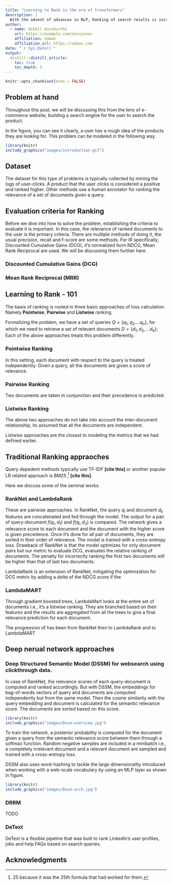```yaml
---
title: "Learning to Rank in the era of transformers"
description: |
  With the advent of advances in NLP, Ranking of search results is increasingly a NLP problem. This post will give an insight into basics as well as the most recent advances.
author:
  - name: Nikhil Kasukurthi
    url: https://example.com/norajones
    affiliation: Udaan
    affiliation_url: https://udaan.com
date: "`r Sys.Date()`"
output: 
  distill::distill_article:
    toc: true
    toc_depth: 3
---
```


```r
knitr::opts_chunk$set(echo = FALSE)
```

## Problem at hand
Throughout this post, we will be discussing this from the lens of e-commerce website, building a search engine for the user to search the product. 

In the figure, you can see it clearly, a user has a rough idea of the products they are looking for.
This problem can be modeled in the following way.

```r
library(knitr)
include_graphics("images/introduction.gif")
```

<!--The crude problem can be more formally portrayed in two stages. Retrival and Ranking. 
First, we will be retrieving relevant documents, these can be products (descriptions) , or in case of web-search these are websites.
After which, these have to be ranked relevant to the each other and the query. 
-->

## Dataset
The dataset for this type of problems is typically collected by mining the logs of user-clicks.
A product that the user clicks is considered a positive and ranked higher. Other methods use a human annotator for ranking the relevance of a set of documents given a query.

## Evaluation criteria for Ranking
Before we dive into how to solve the problem, establishing the criteria to evaluate it is important. 
In this case, the relevance of ranked documents to the user is the primary criteria.
There are multiple methods of doing it, the usual precision, recall and f-score are some methods. 
For IR specifically, Discounted Cumulative Gains (DCG), it's normalized form NDCG, Mean Rank Reciprocal are used. 
We will be discussing them further here. 

### Discounted Cumulative Gains (DCG)


### Mean Rank Reciprocal (MRR)


## Learning to Rank - 101
The basis of ranking is rooted in three basic approaches of loss calculation.
Namely __Pointwise__, __Pairwise__ and __Listwise__ ranking.

Formalizing the problem, we have a set of queries $Q=\{q_1,q_2....q_n\}$, for which we need to retrieve a set of relevant documents $D=\{d_1, d_2,...d_k\}$; Each of the above approaches treats this problem differently. 

### Pointwise Ranking
In this setting, each document with respect to the query is treated independently. 
Given a query, all the documents are given a score of relevance. 

### Pairwise Ranking
Two documents are taken in conjunction and their precedence is predicted. 

### Listwise Ranking
The above two approaches do not take into account the inter-document relationship, its assumed that all the documents are independent. 

Listwise approaches are the closest to modeling the metrics that we had defined earlier.

## Traditional Ranking appraoches

Query depedent methods typically use TF-IDF __[cite this]__ or another popular LR related approach is BM25 ^[25 because it was the 25th formula that had worked for them.] __[cite this]__.

Here we discuss some of the seminal works.

### RankNet and LambdaRank
These are pairwise approaches. 
In RankNet, the query $q_i$ and document $d_k$ features are concatenated and fed through the model. 
The output for a pair of query-document $f(q_i,d_1)$ and $f(q_i,d_2)$ is compared.
The network gives a relevance score to each document and the document with the higher score is given precedence. 
Once it's done for all pair of documents, they are sorted in their order of relevance. 
The model is trained with a cross-entropy loss. 
Drawback of RankNet is that the model optimizes for only document pairs but our metric to evaluate DCG, evaluates the relative ranking of documents. 
The penalty for incorrectly ranking the first two documents will be higher than that of last two documents. 

LambdaRank is an extension of RankNet, mitigating the optimization for DCG metric by adding a $delta$ of the NDCG score if the 

### LambdaMART
Through gradient boosted trees, LambdaMart looks at the entire set of documents i.e., it's a listwise ranking.
They are branched based on their features and the results are aggregated from all the trees to give a final relevance prediction for each document. 

The progression of has been from RankNet then to LambdaRank and to LambdaMART

## Deep nerual network approaches
### Deep Structured Semantic Model (DSSM) for websearch using clickthrough data.
<!--Similar to RankNet, a fully connected network is used here as well.-->
In case of RankNet, the relevance scores of each query-document is computed and ranked accordingly.
But with DSSM, the embeddings for bag-of-words vectors of query and documents are computed independently but from the same model.
Then the cosine similarity with the query embedding and document is calculated for the semantic relevance score.
The documents are sorted based on this score.

```r
library(knitr)
include_graphics("images/Dssm-overview.jpg")
```

To train the network, a posterior probability is computed for the document given a query from the semantic relevance score between them through a softmax function.
Random negative samples are included in a minibatch i.e., a completely irrelevant document and a relevant document are sampled and trained with a cross-entropy loss. 

DSSM also uses word-hashing to tackle the large dimensionaltiy introduced when working with a web-scale vocabulary by using an MLP layer as shown in figure. 

```r
library(knitr)
include_graphics("images/Dssm-arch.jpg")
```


### DRRM
TODO 

### DeText
DeText is a flexible pipeline that was built to rank LinkedIn's user profiles, jobs and help FAQs based on search queries.

## Acknowledgments {.appendix}
